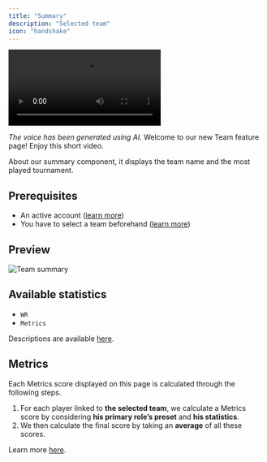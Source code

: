 ```yaml
---
title: "Summary"
description: "Selected team"
icon: "handshake"
---
```


<Frame>
    <video
        autoPlay
        controls
        playsInline
        className="w-full aspect-video"
        src="https://r2-docs.qiton.app/team.mp4"
    ></video>
</Frame>

_The voice has been generated using AI._
Welcome to our new Team feature page! Enjoy this short video.

About our summary component, it displays the team name and the most played tournament.

## Prerequisites

- An active account ([learn more](/get-started/setup))
- You have to select a team beforehand ([learn more](/core/team/root))

## Preview

<Frame>
    <img
        src="./images/summary/component.png"
        alt="Team summary"
    />
</Frame>

## Available statistics

- `WR`
- `Metrics`

Descriptions are available [here](/core/statistics-meaning).

## Metrics

Each Metrics score displayed on this page is calculated through the following steps.

1. For each player linked to **the selected team**, we calculate a Metrics score by considering **his primary role’s
preset** and **his statistics**.
2. We then calculate the final score by taking an **average** of all these scores.

Learn more [here](/core/metrics).
